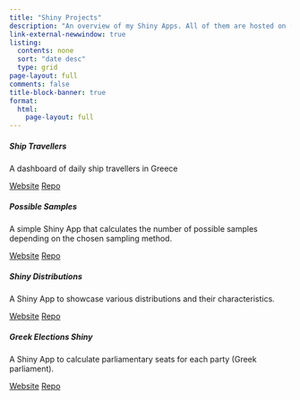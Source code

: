 ```yaml
---
title: "Shiny Projects"
description: "An overview of my Shiny Apps. All of them are hosted on [shinyapps.io](https://www.shinyapps.io/). In the near future, I am planning to self-host most of them. The application code is available at my GitHub profile in the corresponding repositories."
link-external-newwindow: true
listing:
  contents: none
  sort: "date desc"
  type: grid
page-layout: full
comments: false
title-block-banner: true
format: 
  html:
    page-layout: full
---
```

:::{.grid}

::: {.g-col-12 .g-col-md-4}


```{=html}
<div class="card h-100">
    <div class="card-body">
      <h5 class="card-title">Ship Travellers</h5>
      <p class="card-text">A dashboard of daily ship travellers in Greece</p>
    </div>
    <div class="card-footer bg-white text-center">
     <a class="btn btn-outline-dark btn-sm" href="https://stesiam.shinyapps.io/Ship-Passengers/" role="button">Website</a>
     <a class="btn btn-outline-dark btn-sm" href="https://github.com/stesiam/PossibleSamplesApp" role="button">Repo</a>
    </div>
</div>
```

:::

::: {.g-col-12 .g-col-md-4}

```{=html}
<div class="card h-100">
    <div class="card-body">
      <h5 class="card-title">Possible Samples</h5>
      <p class="card-text">A simple Shiny App that calculates the number of possible samples depending on the chosen sampling method.</p>
    </div>
    <div class="card-footer bg-white text-center">
     <a class="btn btn-outline-dark btn-sm" href="https://stesiam.shinyapps.io/PossibleSamplesApp/" role="button">Website</a>
     <a class="btn btn-outline-dark btn-sm" href="https://github.com/stesiam/PossibleSamplesApp" role="button">Repo</a>
    </div>
</div>

```

:::

::: {.g-col-12 .g-col-md-4}
```{=html}
<div class="card h-100">
    <div class="card-body">
      <h5 class="card-title">Shiny Distributions</h5>
      <p class="card-text">A Shiny App to showcase various distributions and their characteristics.</p>
    </div>
    <div class="card-footer bg-white text-center">
     <a class="btn btn-outline-dark btn-sm" href="https://stesiam.shinyapps.io/Shiny-Distributions/" role="button">Website</a>
     <a class="btn btn-outline-dark btn-sm" href="https://github.com/stesiam/Shiny-Distributions" role="button">Repo</a>
    </div>
</div>

```
:::


::: {.g-col-12 .g-col-md-4}
```{=html}
<div class="card h-100">
    <div class="card-body">
      <h5 class="card-title">Greek Elections Shiny</h5>
      <p class="card-text">A Shiny App to calculate parliamentary seats for each party (Greek parliament).</p>
    </div>
    <div class="card-footer bg-white text-center">
     <a class="btn btn-outline-dark btn-sm" href="https://stesiam.shinyapps.io/GreekElectionsShiny/" role="button">Website</a>
     <a class="btn btn-outline-dark btn-sm" href="https://github.com/stesiam/GreekElectionsShiny" role="button">Repo</a>
    </div>
</div>
```
:::

:::
